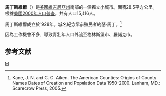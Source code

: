 {{noteTA
|T=zh-hans:马丁斯维尔 (弗吉尼亚州);zh-hk:馬丁斯維爾 (維珍尼亞州);zh-tw:馬丁斯維爾 (維吉尼亞州);
|1=zh-hans:弗吉尼亚州;zh-hk:維珍尼亞州;zh-tw:維吉尼亞州;
}}
{{Infobox City |official_name = Martinsville, Virginia
|image_seal = <!-- 檔案不存在 Mville logo.JPG ，可從英文維基百科取得 -->
|image_map = VAMap-doton-Martinsville.PNG
|chinese_name = 馬丁斯維爾
|area_total = 28.5
|area_total_sq_mi = 11.0
|area_land = 28.4
|area_land_sq_mi = 11.0
|area_water_km2 = 0.1
|area_water_sq_mi = 0.1
|population_as_of = 2000年
|population_total = 15416
|population_density_km2 = 543.1
|subdivision_type = 郡县
|subdivision_name = 独立市
|leader_title = 市长
|leader_name = Kimble Reynolds
|website = www.ci.martinsville.va.us
|}}
'''馬丁斯維爾'''（{{lang-en|Martinsville}}）是[[美國|美國]][[維吉尼亞州|維吉尼亞州]]南部的一個獨立小城市。面積28.5平方公里。根據[[美國2000年人口普查|美國2000年人口普查]]，共有人口15,416人。

馬丁斯維爾成立於1928年。城名紀念早前殖民者約瑟·馬丁。<ref>Kane, J. N. and C. C. Aiken. The American Counties: Origins of County Names Dates of Creation and Population Data 1950-2000. Lanham, MD.: Scarecrow Press, 2005.</ref>

因為工作機會不多，導致青壯年人口外流至格林斯堡市、羅諾克市。

==参考文献==
<div class="references-small">
<references />
</div>
{{弗吉尼亚州}}
[[Category:弗吉尼亚州城市|M]]
